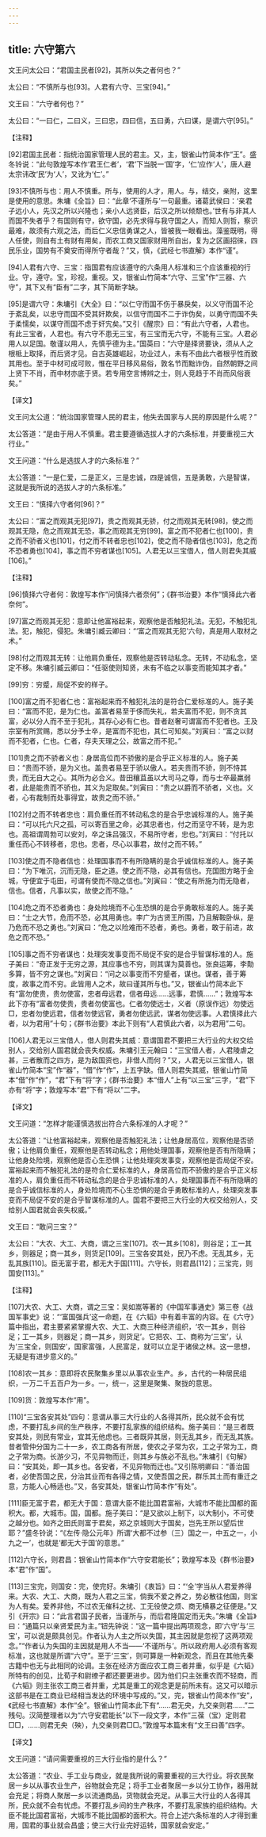 ```yaml
---
---
---
```

title: 六守第六
---




文王问太公曰：“君国主民者[92]，其所以失之者何也？”

太公曰：“不慎所与也[93]。人君有六守、三宝[94]。”

文王曰：“六守者何也？”

太公曰：“一曰仁，二曰义，三曰忠，四曰信，五曰勇，六曰谋，是谓六守[95]。”

【注释】

[92]君国主民者：指统治国家管理人民的君主。又，主，银雀山竹简本作“王”。盛冬铃说：“此句敦煌写本作‘君王仁者’，‘君’下当脱一‘国’字，‘仁’应作‘人’，唐人避太宗讳改‘民’为‘人’，又讹为‘仁’。”

[93]不慎所与也：用人不慎重。所与，使用的人才，用人。与，结交，亲附，这里是使用的意思。朱墉《全旨》曰：“此章‘不谨所与’一句最重。诸葛武侯曰：‘亲君子远小人，先汉之所以兴隆也；亲小人远贤臣，后汉之所以倾颓也。’世有与非其人而国不失者乎？有国则有守，欲守国，必先求得与我守国之人，而知人则哲，察识最难，故须有六观之法，而后仁义忠信勇谋之人，皆被我一眼看出。藻鉴既明，得人任使，则自有土有财有用矣，而农工商又国家财用所自出，复为之区画招徕，四民乐业，国势有不奠安而得所守者哉？”又，慎，《武经七书直解》本作“谨”。

[94]人君有六守、三宝：指国君有应该遵守的六条用人标准和三个应该重视的行业。守，遵守。宝，珍视，重视。又，银雀山竹简本“六守、三宝”作“三器、六守”，其下又有“臣有”二字，其下简断字缺。

[95]是谓六守：朱墉引《大全》曰：“以仁守而国不伤于暴戾矣，以义守而国不沦于紊乱矣，以忠守而国不受其奸欺矣，以信守而国不二于诈伪矣，以勇守而国不失于柔懦矣，以谋守而国不虑于奸宄矣。”又引《醒宗》曰：“有此六守者，人君也。有此三宝者，人君也。有六守不患无三宝，有三宝而无六守，不能有三宝。人君必用人以足国。敬谨以用人，先慎乎德为主。”国英曰：“六守是择贤要诀，须从人之根柢上取择，而后贤才见。自古英雄崛起，功业过人，未有不由此六者根乎性而致其用也。至于中材可成可败，惟在平日移风易俗，敦名节而黜诈伪，自然朝野之间上贤下不肖，而中材亦底于贤。若专用空言博辨之士，则人竞趋于不肖而风俗衰矣。”

【译文】

文王问太公道：“统治国家管理人民的君主，他失去国家与人民的原因是什么呢？”

太公答道：“是由于用人不慎重。君主要遵循选拔人才的六条标准，并要重视三大行业。”

文王问道：“什么是选拔人才的六条标准？”

太公答道：“一是仁爱，二是正义，三是忠诚，四是诚信，五是勇敢，六是智谋，这就是我所说的选拔人才的六条标准。”



文王曰：“慎择六守者何[96]？”

太公曰：“富之而观其无犯[97]，贵之而观其无骄，付之而观其无转[98]，使之而观其无隐，危之而观其无恐，事之而观其无穷[99]。富之而不犯者仁也[100]，贵之而不骄者义也[101]，付之而不转者忠也[102]，使之而不隐者信也[103]，危之而不恐者勇也[104]，事之而不穷者谋也[105]。人君无以三宝借人，借人则君失其威[106]。”

【注释】

[96]慎择六守者何：敦煌写本作“问慎择六者奈何”；《群书治要》本作“慎择此六者奈何”。

[97]富之而观其无犯：意即让他富裕起来，观察他是否触犯礼法。无犯，不触犯礼法。犯，触犯，侵犯。朱墉引臧云卿曰：“‘富之而观其无犯’六句，真是用人取材之术。”

[98]付之而观其无转：让他肩负重任，观察他是否转动私念。无转，不动私念，坚定不移。朱墉引臧云卿曰：“任驱使则知贤，未有不临之以事变而能知其才者。”

[99]穷：穷蹙，局促不安的样子。

[100]富之而不犯者仁也：富裕起来而不触犯礼法的是符合仁爱标准的人。施子美曰：“富而不犯，是为仁也。盖富者易至于侈而失礼，若夫富而不犯，则不贪其富，必以分人而不至于犯礼，其存心必有仁也。昔者赵奢可谓富而不犯者也。王及宗室有所赏赐，悉以分予士卒，是富而不犯也，其仁可知矣。”刘寅曰：“富之以财而不犯者，仁也。仁者，存夫天理之公，故富之而不犯。”

[101]贵之而不骄者义也：身居高位而不骄傲的是合乎正义标准的人。施子美曰：“贵而不骄，是为义也。盖贵者易至于骄以傲人。若夫贵而不骄，则不恃其贵，而无自大之心。其所为必合义。昔田穰苴虽以大司马之尊，而与士卒最羸弱者，此是能贵而不骄也，其义为足取矣。”刘寅曰：“贵之以爵而不骄者，义也。义者，心有裁制而处事得宜，故贵之而不骄。”

[102]付之而不转者忠也：肩负重任而不转动私念的是合乎忠诚标准的人。施子美曰：“可以托六尺之孤，可以寄百里之命，必其忠者也，付之而坚守不转，是为忠也。高祖谓周勃可以安刘，卒之诛吕强汉，不易所守者，忠也。”刘寅曰：“付托以重任而心不转移者，忠也。忠者，尽心以事君，故付之而不转。”

[103]使之而不隐者信也：处理国事而不有所隐瞒的是合乎诚信标准的人。施子美曰：“为下唯沉，沉而无隐，臣之道。使之而不隐，必其有信也。充国图方略于金城，守便宜于屯田，可谓有使而不隐之信也。”刘寅曰：“使之有所施为而无隐者，信也。信者，凡事以实，故使之而不隐。”

[104]危之而不恐者勇也：身处险境而不心生恐惧的是合乎勇敢标准的人。施子美曰：“士之大节，危而不恐，必其用勇也。李广为古贤王所围，乃且解鞍卧纵，是乃危而不恐之勇也。”刘寅曰：“危之以险难而不恐者，勇也。勇者，敢于前进，故危之而不恐。”

[105]事之而不穷者谋也：处理突发事变而不局促不安的是合乎智谋标准的人。施子美曰：“奇正发于无穷之源，其应事也不穷，则其谋为莫善也。张良运筹，李勣多算，皆不穷之谋也。”刘寅曰：“问之以事变而不穷蹙者，谋也。谋者，善于筹度，故事之而不穷。此皆用人之术，故曰谨其所与也。”又，银雀山竹简本此下有“富勿使贵，贵勿使富，忠者毋远君，信者毋远……远事，君慎……”；敦煌写本此下亦有“富者勿使贵，贵者勿使富也。仁者勿使远士，义者（原误作远）勿使远□，忠者勿使远君，信者勿使远官，勇者勿使远武，谋者勿使远事。人君慎择此六者，以为君用”十句；《群书治要》本此下则有“人君慎此六者，以为君用”二句。

[106]人君无以三宝借人，借人则君失其威：意谓国君不要把三大行业的大权交给别人，交给别人国君就会丧失权威。朱墉引王元翰曰：“三宝借人者，人君陵虐之甚，三者散而之四方，是为敌国资也，非借人而何？”又，人君无以三宝借人，银雀山竹简本“宝”作“器”，“借”作“作”，上五字缺。借人则君失其威，银雀山竹简本“借”作“作”，“君”下有“将”字；《群书治要》本“借人”上有“以三宝”三字，“君”下亦有“将”字；敦煌写本“君”下有“将以”二字。

【译文】

文王问道：“怎样才能谨慎选拔出符合六条标准的人才呢？”

太公答道：“让他富裕起来，观察他是否触犯礼法；让他身居高位，观察他是否骄傲；让他肩负重任，观察他是否转动私念；用他处理国事，观察他是否有所隐瞒；让他身处险境，观察他是否心生恐惧；让他处理突发事变，观察他是否局促不安。富裕起来而不触犯礼法的是符合仁爱标准的人，身居高位而不骄傲的是合乎正义标准的人，肩负重任而不转动私念的是合乎忠诚标准的人，处理国事而不有所隐瞒的是合乎诚信标准的人，身处险境而不心生恐惧的是合乎勇敢标准的人，处理突发事变而不局促不安的是合乎智谋标准的人。国君不要把三大行业的大权交给别人，交给别人国君就会丧失权威。”



文王曰：“敢问三宝？”

太公曰：“大农、大工、大商，谓之三宝[107]。农一其乡[108]，则谷足；工一其乡，则器足；商一其乡，则货足[109]。三宝各安其处，民乃不虑。无乱其乡，无乱其族[110]。臣无富于君，都无大于国[111]。六守长，则君昌[112]；三宝完，则国安[113]。”

【注释】

[107]大农、大工、大商，谓之三宝：吴如嵩等著的《中国军事通史》第三卷《战国军事史》说：“‘富国强兵’这一命题，在《六韬》中有着丰富的内容。在《六守》篇中指出，君主要紧紧掌握大农、大工、大商三种经济组织，‘农一其乡，则谷足；工一其乡，则器足；商一其乡，则货足’。它把农、工、商称为‘三宝’，认为‘三宝全，则国安’，国家富强，人民富足，就可以立足于诸侯之林。这一思想，无疑是有进步意义的。”

[108]农一其乡：意即将农民聚集乡里以从事农业生产。乡，古代的一种居民组织，一万二千五百户为一乡。一，统一，这里是聚集、聚拢的意思。

[109]货：敦煌写本作“用”。

[110]“三宝各安其处”四句：意谓从事三大行业的人各得其所，民众就不会有忧虑，不要打乱乡间的生产秩序，不要打乱家族的组织结构。施子美曰：“是三者既安其处，则民有常业，宜其无他虑也。三者既异其居，则无乱其乡，而无乱其族。昔者管仲分国为二十一乡，农工商各有所居，使农之子常为农，工之子常为工，商之子常为商。长游少习，不见异物而迁，则其乡与族必不乱也。”朱墉引《句解》曰：“安其处，即一其乡也。各安者，不见异物而迁也。”又引陈明卿曰：“善治国者，必使吾国之民，分治其业而有各得之情，又使吾国之民，群乐其土而有重迁之意，方能人心畅适也。”又，各安其处，银雀山竹简本作“有处”。

[111]臣无富于君，都无大于国：意谓大臣不能比国君富裕，大城市不能比国都的面积大。都，大城市。国，国都。施子美曰：“是又欲以上制下，以大制小，不可使之越分也。如齐之田氏则富于君矣，郑之京城则大于国矣，岂先王所以望后世耶？”盛冬铃说：“《左传·隐公元年》所谓‘大都不过参（三）国之一，中五之一，小九之一’，也就是‘都无大于国’的意思。”

[112]六守长，则君昌：银雀山竹简本作“六守安君能长”；敦煌写本及《群书治要》本“君”作“国”。

[113]三宝完，则国安：完，使完好。朱墉引《衷旨》曰：“‘全’字当从人君爱养得来。大农、大工、大商，既为人君之三宝，倘我不爱之养之，势必散往他国，则宝为人有矣。爱养非他，不过农无催科之扰、工无役使之烦、商无横暴之征便是。”又引《开宗》曰：“此言君国子民者，当谨所与，而后君隆国定而无失。”朱墉《全旨》曰：“通篇只以亲贤爱民为主。”钮先钟说：“这一篇中提出两项观念，即‘六守’与‘三宝’，可以说是颇具创见。作者认为人主之所以失国，其主因就是忽视了这两项观念。”“作者认为失国的主因就是用人不当——‘不谨所与’。所以政府用人必须有客观标准，这也就是所谓“六守”。至于‘三宝’，则可算是一种新观念，而且在其他先秦古籍中也无与此相同的论调。主张在经济方面应农工商三者并重，似乎是《六韬》所特有的创见，比荀子和尉缭子都还要更进步。因为他们只主张重农而不轻商，而《六韬》则主张农工商三者并重，尤其是重工的观念更是前所未有。这又可以暗示这部书是在工商业已经相当发达的环境中写成的。”又，完，银雀山竹简本作“安”，《武经七书直解》本作“全”。银雀山竹简本此下有“……君无央，九交亲则君……”二残句。汉简整理者以为“六守安君能长”以下一段文字，本作“三葆（宝）定则君□□，……则君无央（殃），九交亲则君□□。”敦煌写本篇末有“文王曰善”四字。

【译文】

文王问道：“请问需要重视的三大行业指的是什么？”

太公答道：“农业、手工业与商业，就是我所说的需要重视的三大行业。将农民聚居一乡以从事农业生产，谷物就会充足；将手工业者聚居一乡以分工协作，器用就会充足；将商人聚居一乡以流通商品，货物就会充足。从事三大行业的人各得其所，民众就不会有忧虑。不要打乱乡间的生产秩序，不要打乱家族的组织结构。大臣不能比国君富裕，大城市不能比国都的面积大。符合上述六条标准的人才得到重用，国君的事业就会昌盛；使三大行业完好运转，国家就会安定。”